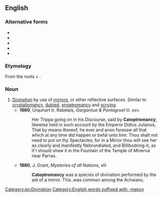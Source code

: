 ==English==

===Alternative forms===
* {{l|en|catoxtromancy}}
* {{l|en|cattobomancy}}
* {{l|en|cataptromancy}}
* {{l|en|catoptromancie}}
* {{l|en|catoptiomancy}}

===Etymology===
From the {{etyl|grc|en}} roots {{m|grc|κάτοπτρον||mirror}} + {{m|grc|μαντεία||divination”, “{{l|en|-mancy}}}}.

===Noun===
{{en-noun|-}}

# [[divination|Divination]] by use of [[mirror]]s, or other reflective surfaces. Similar to [[crystallomancy]], [[dubjed]], [[enoptromancy]] and [[scrying]].
#* '''1660''', Urquhart tr. Rabelais, ''Gargantua & Pantagruel'' iii. xxv.
#*: Her Trippa going on in his Discourse, said by '''Catoptromancy''', likewise held in such account by the Emperor Didius Julianus, That by means thereof, he ever and anon foresaw all that which at any time did happen or befal unto him: Thou shalt not need to put on thy Spectacles; for in a Mirror thou wilt see her as clearly and manifestly Nebrundiated, and Billibodring-it, as if I should shew it in the Fountain of the Temple of Minerva near Parras.
#* '''1880''', J. Grant, ''Mysteries of all Nations'', xlii
#*: '''Catoptromancy''' was a species of divination performed by the aid of a mirror. This..was common among the Achaians.

[[Category:en:Divination]]
[[Category:English words suffixed with -mancy]]
